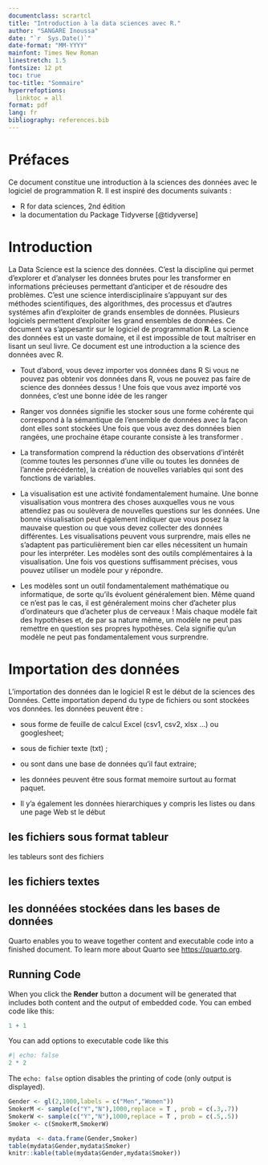 ```yaml
---
documentclass: scrartcl
title: "Introduction à la data sciences avec R."
author: "SANGARE Inoussa"
date: "`r  Sys.Date()`"
date-format: "MM-YYYY"
mainfont: Times New Roman
linestretch: 1.5
fontsize: 12 pt
toc: true
toc-title: "Sommaire"
hyperrefoptions: 
  linktoc = all
format: pdf
lang: fr
bibliography: references.bib
---
```


# Préfaces

Ce document constitue une introduction à la sciences des données avec le logiciel de programmation R. Il est inspiré des documents suivants :

-   R for data sciences, 2nd édition
-   la documentation du Package Tidyverse [@tidyverse]

# Introduction

La Data Science est la science des données. C'est la discipline qui permet d'explorer et d'analyser les données brutes pour les transformer en informations précieuses permettant d'anticiper et de résoudre des problèmes. C'est une science interdisciplinaire s'appuyant sur des méthodes scientifiques, des algorithmes, des processus et d'autres systémes afin d'exploiter de grands ensembles de données.
Plusieurs logiciels permettent d'exploiter les grand ensembles de données. Ce document va s'appesantir sur le logiciel de programmation **R**.
La science des données est un vaste domaine, et il est impossible de tout maîtriser en lisant un seul livre. Ce document est une introduction a la science des données avec R.

-   Tout d'abord, vous devez importer vos données dans R Si vous ne pouvez pas obtenir vos données dans R, vous ne pouvez pas faire de science des données dessus ! Une fois que vous avez importé vos données, c'est une bonne idée de les ranger 

-   Ranger vos données signifie les stocker sous une forme cohérente qui correspond à la sémantique de l'ensemble de données avec la façon dont elles sont stockées Une fois que vous avez des données bien rangées, une prochaine étape courante consiste à les transformer .

-   La transformation comprend la réduction des observations d'intérêt (comme toutes les personnes d'une ville ou toutes les données de l'année précédente), la création de nouvelles variables qui sont des fonctions de variables.

-   La visualisation est une activité fondamentalement humaine. Une bonne visualisation vous montrera des choses auxquelles vous ne vous attendiez pas ou soulèvera de nouvelles questions sur les données. Une bonne visualisation peut également indiquer que vous posez la mauvaise question ou que vous devez collecter des données différentes. Les visualisations peuvent vous surprendre, mais elles ne s'adaptent pas particulièrement bien car elles nécessitent un humain pour les interpréter. Les modèles sont des outils complémentaires à la visualisation. Une fois vos questions suffisamment précises, vous pouvez utiliser un modèle pour y répondre.

-   Les modèles sont un outil fondamentalement mathématique ou informatique, de sorte qu'ils évoluent généralement bien. Même quand ce n'est pas le cas, il est généralement moins cher d'acheter plus d'ordinateurs que d'acheter plus de cerveaux ! Mais chaque modèle fait des hypothèses et, de par sa nature même, un modèle ne peut pas remettre en question ses propres hypothèses. Cela signifie qu'un modèle ne peut pas fondamentalement vous surprendre.

# Importation des données

L'importation des données dan le logiciel R est le début de la sciences des Données. Cette importation depend du type de fichiers ou sont stockées vos données. les données peuvent être :

-    sous forme de feuille de calcul Excel (csv1, csv2, xlsx ...) ou googlesheet;

-   sous de fichier texte (txt) ;

-   ou sont dans une base de données qu'il faut extraire;

-   les données peuvent être sous format memoire surtout au format paquet.

-   Il y'a également les données hierarchiques y compris les listes ou dans une page Web st le début

## les fichiers sous format tableur

les tableurs sont des fichiers 

## les fichiers textes


## les donnéées stockées dans les bases de données


Quarto enables you to weave together content and executable code into a finished document. To learn more about Quarto see <https://quarto.org>.

## Running Code

When you click the **Render** button a document will be generated that includes both content and the output of embedded code. You can embed code like this:

```r
1 + 1
```

You can add options to executable code like this

```r
#| echo: false
2 * 2
```

The `echo: false` option disables the printing of code (only output is displayed).

```r

Gender <- gl(2,1000,labels = c("Men","Women"))
SmokerM <- sample(c("Y","N"),1000,replace = T , prob = c(.3,.7))
SmokerW <- sample(c("Y","N"),1000,replace = T , prob = c(.5,.5))
Smoker <- c(SmokerM,SmokerW)

mydata  <- data.frame(Gender,Smoker)
table(mydata$Gender,mydata$Smoker)
knitr::kable(table(mydata$Gender,mydata$Smoker))
```
